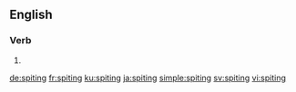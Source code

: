 
==English==

===Verb===
{{head|en|present participle}}

# {{present participle of|spite|lang=en}}

[[de:spiting]]
[[fr:spiting]]
[[ku:spiting]]
[[ja:spiting]]
[[simple:spiting]]
[[sv:spiting]]
[[vi:spiting]]